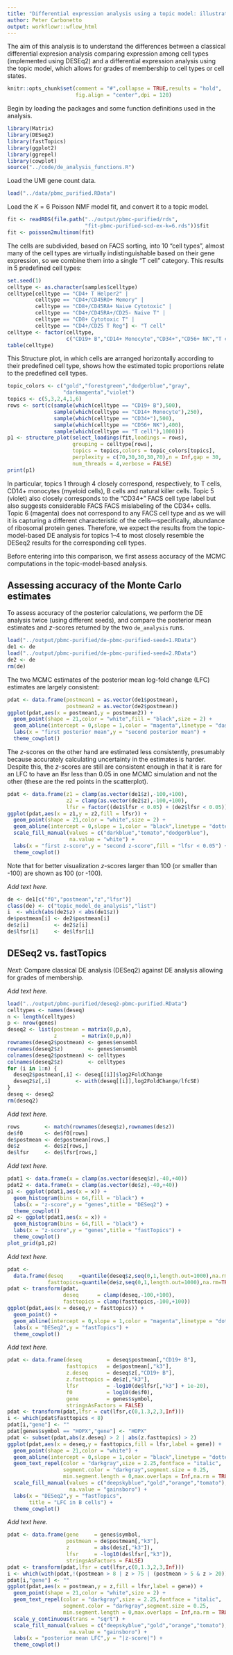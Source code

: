 ```yaml
---
title: "Differential expression analysis using a topic model: illustration in mixture of FACS-purified PBMC data"
author: Peter Carbonetto
output: workflowr::wflow_html
---
```


The aim of this analysis is to understand the differences between a
classical differential expresion analysis comparing expression among
cell types (implemented using DESEq2) and a differential expression
analysis using the topic model, which allows for grades of membership
to cell types or cell states.

```r
knitr::opts_chunk$set(comment = "#",collapse = TRUE,results = "hold",
                      fig.align = "center",dpi = 120)
```

Begin by loading the packages and some function definitions used in
the analysis.

```r
library(Matrix)
library(DESeq2)
library(fastTopics)
library(ggplot2)
library(ggrepel)
library(cowplot)
source("../code/de_analysis_functions.R")
```

Load the UMI gene count data.

```r
load("../data/pbmc_purified.RData")
```

Load the $K = 6$ Poisson NMF model fit, and convert it to a
topic model.

```r
fit <- readRDS(file.path("../output/pbmc-purified/rds",
                         "fit-pbmc-purified-scd-ex-k=6.rds"))$fit
fit <- poisson2multinom(fit)
```

The cells are subdivided, based on FACS sorting, into 10 "cell types",
almost many of the cell types are virtually indistinguishable based on
their gene expression, so we combine them into a single "T cell"
category. This results in 5 predefined cell types:

```r
set.seed(1)
celltype <- as.character(samples$celltype)
celltype[celltype == "CD4+ T Helper2" |
         celltype == "CD4+/CD45RO+ Memory" |
         celltype == "CD8+/CD45RA+ Naive Cytotoxic" |
         celltype == "CD4+/CD45RA+/CD25- Naive T" |
         celltype == "CD8+ Cytotoxic T" |
         celltype == "CD4+/CD25 T Reg"] <- "T cell"
celltype <- factor(celltype,
                   c("CD19+ B","CD14+ Monocyte","CD34+","CD56+ NK","T cell"))
table(celltype)
```

This Structure plot, in which cells are arranged horizontally
according to their predefined cell type, shows how the estimated topic
proportions relate to the predefined cell types.

```r
topic_colors <- c("gold","forestgreen","dodgerblue","gray",
                  "darkmagenta","violet")
topics <- c(5,3,2,4,1,6)
rows <- sort(c(sample(which(celltype == "CD19+ B"),500),
               sample(which(celltype == "CD14+ Monocyte"),250),
               sample(which(celltype == "CD34+"),500),
               sample(which(celltype == "CD56+ NK"),400),
               sample(which(celltype == "T cell"),1000)))
p1 <- structure_plot(select_loadings(fit,loadings = rows),
                     grouping = celltype[rows],
                     topics = topics,colors = topic_colors[topics],
   	  			     perplexity = c(70,30,30,30,70),n = Inf,gap = 30,
					 num_threads = 4,verbose = FALSE)
print(p1)
```

In particular, topics 1 through 4 closely correspond, respectively, to
T cells, CD14+ monocytes (myeloid cells), B cells and natural killer
cells. Topic 5 (violet) also closely corresponds to the "CD34+" FACS
cell type label but also suggests considerable FACS FACS mislabeling
of the CD34+ cells. Topic 6 (magenta) does not correspond to any FACS
cell type and as we will it is capturing a different characteristic of
the cells---specifically, abundance of ribosomal protein genes.
Therefore, we expect the results from the topic-model-based DE
analysis for topics 1--4 to most closely resemble the DESeq2 results
for the corresponding cell types.

Before entering into this comparison, we first assess accuracy of the
MCMC computations in the topic-model-based analysis.

Assessing accuracy of the Monte Carlo estimates
-----------------------------------------------

To assess accuracy of the posterior calculations, we perform the DE
analysis twice (using different seeds), and compare the posterior mean
estimates and *z*-scores returned by the two `de_analysis` runs.

```r
load("../output/pbmc-purified/de-pbmc-purified-seed=1.RData")
de1 <- de
load("../output/pbmc-purified/de-pbmc-purified-seed=2.RData")
de2 <- de
rm(de)
```

The two MCMC estimates of the posterior mean log-fold change (LFC)
estimates are largely consistent:

```r
pdat <- data.frame(postmean1 = as.vector(de1$postmean),
                   postmean2 = as.vector(de2$postmean))
ggplot(pdat,aes(x = postmean1,y = postmean2)) +
  geom_point(shape = 21,color = "white",fill = "black",size = 2) +
  geom_abline(intercept = 0,slope = 1,color = "magenta",linetype = "dashed") +
  labs(x = "first posterior mean",y = "second posterior mean") +
  theme_cowplot()
```

The $z$-scores on the other hand are estimated less consistently,
presumably because accurately calculating uncertainty in the estimates
is harder. Despite this, the $z$-scores are still are consistent
enough in that it is rare for an LFC to have an lfsr less than 0.05 in
one MCMC simulation and not the other (these are the red points in the
scatterplot).

```r
pdat <- data.frame(z1 = clamp(as.vector(de1$z),-100,+100),
                   z2 = clamp(as.vector(de2$z),-100,+100),
				   lfsr = factor((de1$lfsr < 0.05) + (de2$lfsr < 0.05)))
ggplot(pdat,aes(x = z1,y = z2,fill = lfsr)) +
  geom_point(shape = 21,color = "white",size = 2) +
  geom_abline(intercept = 0,slope = 1,color = "black",linetype = "dotted") +
  scale_fill_manual(values = c("darkblue","tomato","dodgerblue"),
                    na.value = "white") +
  labs(x = "first z-score",y = "second z-score",fill = "lfsr < 0.05") +
  theme_cowplot()
```

Note that for better visualization $z$-scores larger than 100 (or
smaller than -100) are shown as 100 (or -100).

*Add text here.*

```r
de <- de1[c("f0","postmean","z","lfsr")]
class(de) <- c("topic_model_de_analysis","list")
i  <- which(abs(de2$z) < abs(de1$z))
de$postmean[i] <- de2$postmean[i]
de$z[i]        <- de2$z[i]
de$lfsr[i]     <- de$lfsr[i]
```

DESeq2 vs. fastTopics
---------------------

*Next:* Compare classical DE analysis (DESeq2) against DE analysis
allowing for grades of membership.

*Add text here.*

```r
load("../output/pbmc-purified/deseq2-pbmc-purified.RData")
celltypes <- names(deseq)
n <- length(celltypes)
p <- nrow(genes)
deseq2 <- list(postmean = matrix(0,p,n),
               z        = matrix(0,p,n))
rownames(deseq2$postmean) <- genes$ensembl
rownames(deseq2$z)        <- genes$ensembl
colnames(deseq2$postmean) <- celltypes
colnames(deseq2$z)        <- celltypes
for (i in 1:n) {
  deseq2$postmean[,i] <- deseq[[i]]$log2FoldChange
  deseq2$z[,i]        <- with(deseq[[i]],log2FoldChange/lfcSE)
}
deseq <- deseq2
rm(deseq2)
```

*Add text here.*

```r
rows        <- match(rownames(deseq$z),rownames(de$z))
de$f0       <- de$f0[rows]
de$postmean <- de$postmean[rows,]
de$z        <- de$z[rows,]
de$lfsr     <- de$lfsr[rows,]
```

*Add text here.*

```r
pdat1 <- data.frame(x = clamp(as.vector(deseq$z),-40,+40))
pdat2 <- data.frame(x = clamp(as.vector(de$z),-40,+40))
p1 <- ggplot(pdat1,aes(x = x)) +
  geom_histogram(bins = 64,fill = "black") +
  labs(x = "z-score",y = "genes",title = "DESeq2") +
  theme_cowplot()
p2 <- ggplot(pdat1,aes(x = x)) +
  geom_histogram(bins = 64,fill = "black") +
  labs(x = "z-score",y = "genes",title = "fastTopics") +
  theme_cowplot()
plot_grid(p1,p2)
```

*Add text here.*

```r
pdat <-
  data.frame(deseq     =quantile(deseq$z,seq(0,1,length.out=1000),na.rm=TRUE),
             fasttopics=quantile(de$z,seq(0,1,length.out=1000),na.rm=TRUE))
pdat <- transform(pdat,
                  deseq      = clamp(deseq,-100,+100),
                  fasttopics = clamp(fasttopics,-100,+100))
ggplot(pdat,aes(x = deseq,y = fasttopics)) +
  geom_point() +
  geom_abline(intercept = 0,slope = 1,color = "magenta",linetype = "dotted") +
  labs(x = "DESeq2",y = "fastTopics") +
  theme_cowplot()
```

*Add text here.*

```r
pdat <- data.frame(deseq        = deseq$postmean[,"CD19+ B"],
                   fasttopics   = de$postmean[,"k3"],
				   z.deseq      = deseq$z[,"CD19+ B"],
				   z.fasttopics = de$z[,"k3"],
				   lfsr         = -log10(de$lfsr[,"k3"] + 1e-20),
                   f0           = log10(de$f0),
                   gene         = genes$symbol,
				   stringsAsFactors = FALSE)
pdat <- transform(pdat,lfsr = cut(lfsr,c(0,1.3,2,3,Inf)))
i <- which(pdat$fasttopics < 8)
pdat[i,"gene"] <- ""
pdat[genes$symbol == "HOPX","gene"] <- "HOPX"
pdat <- subset(pdat,abs(z.deseq) > 2 | abs(z.fasttopics) > 2)
ggplot(pdat,aes(x = deseq,y = fasttopics,fill = lfsr,label = gene)) +
  geom_point(shape = 21,color = "white") +
  geom_abline(intercept = 0,slope = 1,color = "black",linetype = "dotted") +
  geom_text_repel(color = "darkgray",size = 2.25,fontface = "italic",
                  segment.color = "darkgray",segment.size = 0.25,
                  min.segment.length = 0,max.overlaps = Inf,na.rm = TRUE) +
  scale_fill_manual(values = c("deepskyblue","gold","orange","tomato"),
                    na.value = "gainsboro") +
  labs(x = "DESeq2",y = "fastTopics",
       title = "LFC in B cells") +
  theme_cowplot()
```

*Add text here.*

```r
pdat <- data.frame(gene     = genes$symbol,
                   postmean = de$postmean[,"k3"],
                   z        = abs(de$z[,"k3"]),
				   lfsr     = -log10(de$lfsr[,"k3"]),
				   stringsAsFactors = FALSE)
pdat <- transform(pdat,lfsr = cut(lfsr,c(0,1.3,2,3,Inf)))
i <- which(with(pdat,!(postmean > 8 | z > 75 | (postmean > 5 & z > 20))))
pdat[i,"gene"] <- ""
ggplot(pdat,aes(x = postmean,y = z,fill = lfsr,label = gene)) +
  geom_point(shape = 21,color = "white",size = 2) +
  geom_text_repel(color = "darkgray",size = 2.25,fontface = "italic",
                  segment.color = "darkgray",segment.size = 0.25,
                  min.segment.length = 0,max.overlaps = Inf,na.rm = TRUE) +
  scale_y_continuous(trans = "sqrt") +
  scale_fill_manual(values = c("deepskyblue","gold","orange","tomato"),
                    na.value = "gainsboro") +
  labs(x = "posterior mean LFC",y = "|z-score|") +
  theme_cowplot()
```

